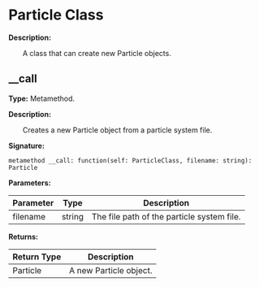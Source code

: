 # Particle Class

**Description:**

&emsp;&emsp;A class that can create new Particle objects.

## __call

**Type:** Metamethod.

**Description:**

&emsp;&emsp;Creates a new Particle object from a particle system file.

**Signature:**
```tl
metamethod __call: function(self: ParticleClass, filename: string): Particle
```

**Parameters:**

| Parameter | Type | Description |
| --- | --- | --- |
| filename | string | The file path of the particle system file. |

**Returns:**

| Return Type | Description |
| --- | --- |
| Particle | A new Particle object. |